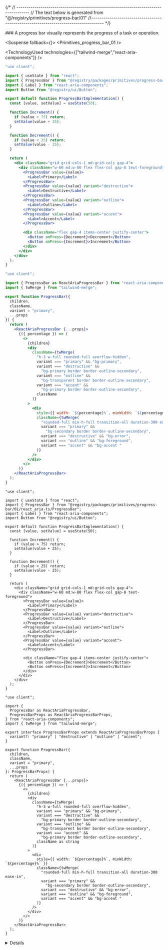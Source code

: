 
{/*
// ------------------------------------------------------------------------------------
    //	The text below is generated from "@/registry/primitives/progress-bar/01"
//------------------------------------------------------------------------------------
*/}

<Wrapper>
<Title>Progress Bar</Title>
### A progress bar visually represents the progress of a task or operation.

<WrapperToggle >
<Preview>



<Suspense fallback={<Skeleton className="h-60 rounded-lg" />}>
<Display>
<Primitives_progress_bar_01 />
</Display>
</Suspense>

</Preview>

<Implementation>

<TechnologyUsed technologies={["tailwind-merge","react-aria-components"]} />
<CodeBlock>

```react_aria|js|example.jsx
"use client";

import { useState } from "react";
import { ProgressBar } from "@registry/packages/primitives/progress-bar/01/react_aria-js/ProgressBar";
import { Label } from "react-aria-components";
import Button from "@registry/ui/Button";

export default function ProgressBarImplementation() {
  const [value, setValue] = useState(50);

  function Increment() {
    if (value > 75) return;
    setValue(value + 25);
  }

  function Decrement() {
    if (value < 25) return;
    setValue(value - 25);
  }

  return (
    <div className="grid grid-cols-1 md:grid-cols gap-4">
      <div className="w-60 md:w-80 flex flex-col gap-8 text-foreground">
        <ProgressBar value={value}>
          <Label>Primary</Label>
        </ProgressBar>
        <ProgressBar value={value} variant="destructive">
          <Label>Destructive</Label>
        </ProgressBar>
        <ProgressBar value={value} variant="outline">
          <Label>Outline</Label>
        </ProgressBar>
        <ProgressBar value={value} variant="accent">
          <Label>Accent</Label>
        </ProgressBar>

        <div className="flex gap-4 items-center justify-center">
          <Button onPress={Decrement}>Decrement</Button>
          <Button onPress={Increment}>Increment</Button>
        </div>
      </div>
    </div>
  );
}

```

```react_aria|js|ProgressBar.jsx
"use client";

import { ProgressBar as ReactAriaProgressBar } from "react-aria-components";
import { twMerge } from "tailwind-merge";

export function ProgressBar({
  children,
  className,
  variant = "primary",
  ...props
}) {
  return (
    <ReactAriaProgressBar {...props}>
      {({ percentage }) => (
        <>
          {children}
          <div
            className={twMerge(
              "h-3 w-full rounded-full overflow-hidden",
              variant === "primary" && "bg-primary",
              variant === "destructive" &&
                "bg-primary border border-outline-secondary",
              variant === "outline" &&
                "bg-transparent border border-outline-secondary",
              variant === "accent" &&
                "bg-primary border border-outline-secondary",
              className
            )}
          >
            <div
              style={{ width: `${percentage}%`, minWidth: `${percentage}%` }}
              className={twMerge(
                "rounded-full min-h-full transition-all duration-300 ease-in",
                variant === "primary" &&
                  "bg-secondary border border-outline-secondary",
                variant === "destructive" && "bg-error",
                variant === "outline" && "bg-foreground",
                variant === "accent" && "bg-accent "
              )}
            />
          </div>
        </>
      )}
    </ReactAriaProgressBar>
  );
}

```

```react_aria|ts|example.tsx
"use client";

import { useState } from "react";
import { ProgressBar } from "@registry/packages/primitives/progress-bar/01/react_aria-ts/ProgressBar";
import { Label } from "react-aria-components";
import Button from "@registry/ui/Button";

export default function ProgressBarImplementation() {
  const [value, setValue] = useState(50);

  function Increment() {
    if (value > 75) return;
    setValue(value + 25);
  }

  function Decrement() {
    if (value < 25) return;
    setValue(value - 25);
  }

  return (
    <div className="grid grid-cols-1 md:grid-cols gap-4">
      <div className="w-60 md:w-80 flex flex-col gap-8 text-foreground">
        <ProgressBar value={value}>
          <Label>Primary</Label>
        </ProgressBar>
        <ProgressBar value={value} variant="destructive">
          <Label>Destructive</Label>
        </ProgressBar>
        <ProgressBar value={value} variant="outline">
          <Label>Outline</Label>
        </ProgressBar>
        <ProgressBar value={value} variant="accent">
          <Label>Accent</Label>
        </ProgressBar>

        <div className="flex gap-4 items-center justify-center">
          <Button onPress={Decrement}>Decrement</Button>
          <Button onPress={Increment}>Increment</Button>
        </div>
      </div>
    </div>
  );
}

```

```react_aria|ts|ProgressBar.tsx
"use client";

import {
  ProgressBar as ReactAriaProgressBar,
  ProgressBarProps as ReactAriaProgressBarProps,
} from "react-aria-components";
import { twMerge } from "tailwind-merge";

export interface ProgressBarProps extends ReactAriaProgressBarProps {
  variant?: "primary" | "destructive" | "outline" | "accent";
}

export function ProgressBar({
  children,
  className,
  variant = "primary",
  ...props
}: ProgressBarProps) {
  return (
    <ReactAriaProgressBar {...props}>
      {({ percentage }) => (
        <>
          {children}
          <div
            className={twMerge(
              "h-3 w-full rounded-full overflow-hidden",
              variant === "primary" && "bg-primary",
              variant === "destructive" &&
                "bg-primary border border-outline-secondary",
              variant === "outline" &&
                "bg-transparent border border-outline-secondary",
              variant === "accent" &&
                "bg-primary border border-outline-secondary",
              className as string
            )}
          >
            <div
              style={{ width: `${percentage}%`, minWidth: `${percentage}%` }}
              className={twMerge(
                "rounded-full min-h-full transition-all duration-300 ease-in",
                variant === "primary" &&
                  "bg-secondary border border-outline-secondary",
                variant === "destructive" && "bg-error",
                variant === "outline" && "bg-foreground",
                variant === "accent" && "bg-accent "
              )}
            />
          </div>
        </>
      )}
    </ReactAriaProgressBar>
  );
}

```

</CodeBlock>
<Details>

<Provider tag="react_aria">
## ProgressBar

| Name      | Type                                                  | Default     | Description                                                              |
| --------- | ----------------------------------------------------- | ----------- | ------------------------------------------------------------------------ |
| children  | `React.ReactNode`                                     |             | Content to display alongside the progress bar.                           |
| className | `string` (optional)                                   |             | Additional classes to apply for custom styling.                          |
| variant   | `"primary" \| "destructive" \| "outline" \| "accent"` | `"primary"` | The visual style of the progress bar, affecting color and border styles. |
| ...props  | `ReactAriaProgressBarProps`                           |             | Additional properties from the `ReactAriaProgressBar` component.         |

Check out the official documentation of [React Aria Progress Bar](https://react-spectrum.adobe.com/react-aria/ProgressBar.html) for more details.

</Provider>

</Details>
</Implementation>
</WrapperToggle>
</Wrapper>

